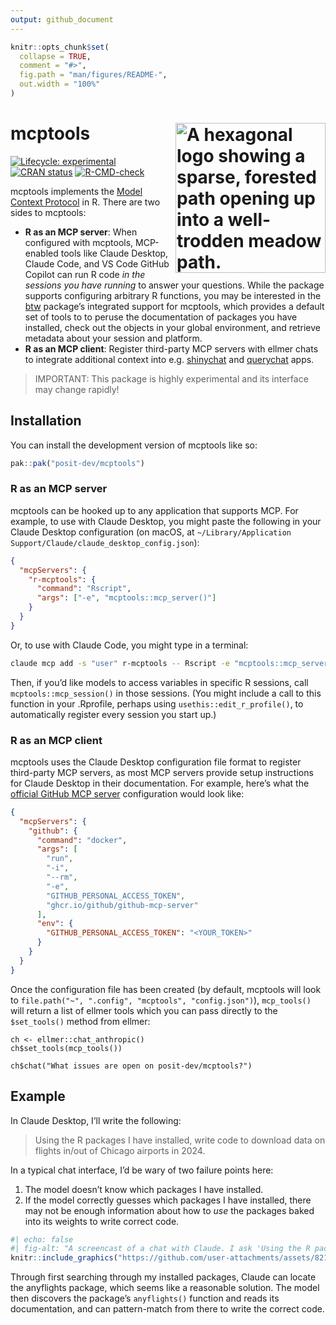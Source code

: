 ```yaml
---
output: github_document
---
```


<!-- README.md is generated from README.Rmd. Please edit that file -->

```r
knitr::opts_chunk$set(
  collapse = TRUE,
  comment = "#>",
  fig.path = "man/figures/README-",
  out.width = "100%"
)
```

# mcptools <a href="https://simonpcouch.github.io/mcptools/"><img src="man/figures/logo.png" align="right" height="240" alt="A hexagonal logo showing a sparse, forested path opening up into a well-trodden meadow path." /></a>

<!-- badges: start -->
[![Lifecycle: experimental](https://img.shields.io/badge/lifecycle-experimental-orange.svg)](https://lifecycle.r-lib.org/articles/stages.html#experimental)
[![CRAN status](https://www.r-pkg.org/badges/version/mcptools)](https://CRAN.R-project.org/package=mcptools)
[![R-CMD-check](https://github.com/simonpcouch/mcptools/actions/workflows/R-CMD-check.yaml/badge.svg)](https://github.com/simonpcouch/mcptools/actions/workflows/R-CMD-check.yaml)
<!-- badges: end -->

mcptools implements the [Model Context
Protocol](https://modelcontextprotocol.io/) in R. There are two sides to
mcptools:

- **R as an MCP server**: When configured with mcptools, MCP-enabled
  tools like Claude Desktop, Claude Code, and VS Code GitHub Copilot can
  run R code *in the sessions you have running* to answer your
  questions. While the package supports configuring arbitrary R
  functions, you may be interested in the
  [btw](https://posit-dev.github.io/btw/) package’s integrated support for
  mcptools, which provides a default set of tools to to peruse the 
  documentation of packages you have installed, check out the objects in your 
  global environment, and retrieve metadata about your session and platform.
- **R as an MCP client**: Register third-party MCP servers with ellmer
  chats to integrate additional context into
  e.g. [shinychat](https://github.com/posit-dev/shinychat) and
  [querychat](https://posit-dev.github.io/querychat/) apps.

> IMPORTANT:
> This package is highly experimental and its interface may change rapidly!

## Installation

You can install the development version of mcptools like so:

```r
pak::pak("posit-dev/mcptools")
```

### R as an MCP server

mcptools can be hooked up to any application that supports MCP. For example, to use with Claude Desktop, you might paste the following in your Claude Desktop configuration (on macOS, at  `~/Library/Application Support/Claude/claude_desktop_config.json`):

```json
{
  "mcpServers": {
    "r-mcptools": {
      "command": "Rscript",
      "args": ["-e", "mcptools::mcp_server()"]
    }
  }
}
```

Or, to use with Claude Code, you might type in a terminal:

```bash
claude mcp add -s "user" r-mcptools -- Rscript -e "mcptools::mcp_server()"
```

Then, if you'd like models to access variables in specific R sessions, call `mcptools::mcp_session()` in those sessions. (You might include a call to this function in your .Rprofile, perhaps using `usethis::edit_r_profile()`, to automatically register every session you start up.)

### R as an MCP client

mcptools uses the Claude Desktop configuration file format to register third-party MCP servers, as most MCP servers provide setup instructions for Claude Desktop in their documentation. For example, here's what the [official GitHub MCP server](https://github.com/github/github-mcp-server) configuration would look like:

```json
{
  "mcpServers": {
    "github": {
      "command": "docker",
      "args": [
        "run",
        "-i",
        "--rm",
        "-e",
        "GITHUB_PERSONAL_ACCESS_TOKEN",
        "ghcr.io/github/github-mcp-server"
      ],
      "env": {
        "GITHUB_PERSONAL_ACCESS_TOKEN": "<YOUR_TOKEN>"
      }
    }
  }
}
```

Once the configuration file has been created (by default, mcptools will look to `file.path("~", ".config", "mcptools", "config.json")`), `mcp_tools()` will return a list of ellmer tools which you can pass directly to the `$set_tools()` method from ellmer:

```
ch <- ellmer::chat_anthropic()
ch$set_tools(mcp_tools())

ch$chat("What issues are open on posit-dev/mcptools?")
```

## Example

In Claude Desktop, I'll write the following:

> Using the R packages I have installed, write code to download data on flights in/out of Chicago airports in 2024.

In a typical chat interface, I'd be wary of two failure points here:

1) The model doesn't know which packages I have installed.
2) If the model correctly guesses which packages I have installed, there may not be enough information about how to _use_ the packages baked into its weights to write correct code.

```r
#| echo: false
#| fig-alt: "A screencast of a chat with Claude. I ask 'Using the R packages I have installed, write code to download data on flights in/out of Chicago airports in 2024.' and, after searching through the documentation of my currently installed R packages, Claude writes R code to do so."
knitr::include_graphics("https://github.com/user-attachments/assets/821ea3d6-4e30-46d6-ab9b-301276af2c35")
```

Through first searching through my installed packages, Claude can locate the anyflights package, which seems like a reasonable solution. The model then discovers the package's `anyflights()` function and reads its documentation, and can pattern-match from there to write the correct code.

